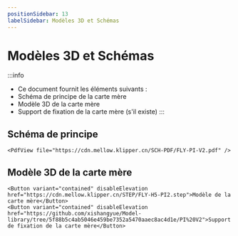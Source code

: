 ```yaml
---
positionSidebar: 13
labelSidebar: Modèles 3D et Schémas
---
```




# Modèles 3D et Schémas

:::info
* Ce document fournit les éléments suivants :
* Schéma de principe de la carte mère
* Modèle 3D de la carte mère
* Support de fixation de la carte mère (s'il existe)
:::

## Schéma de principe

    <PdfView file="https://cdn.mellow.klipper.cn/SCH-PDF/FLY-PI-V2.pdf" />


## Modèle 3D de la carte mère

    <Button variant="contained" disableElevation href="https://cdn.mellow.klipper.cn/STEP/FLY-H5-PI2.step">Modèle de la carte mère</Button>
    <Button variant="contained" disableElevation href="https://github.com/xishangyue/Model-library/tree/5f88b5c4ab5046e459be7352a5470aaec8ac4d1e/PI%20V2">Support de fixation de la carte mère</Button>
